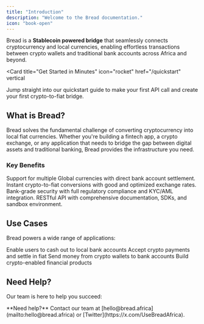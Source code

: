 ```yaml
---
title: "Introduction"
description: "Welcome to the Bread documentation."
icon: "book-open"
---
```


Bread is a **Stablecoin powered bridge** that seamlessly connects cryptocurrency and local currencies, enabling effortless transactions between crypto wallets and traditional bank accounts across Africa and beyond.

<Card
  title="Get Started in Minutes"
  icon="rocket"
  href="/quickstart"
  vertical
>
  Jump straight into our quickstart guide to make your first API call and create your first crypto-to-fiat bridge.
</Card>

## What is Bread?

Bread solves the fundamental challenge of converting cryptocurrency into local fiat currencies. Whether you're building a fintech app, a crypto exchange, or any application that needs to bridge the gap between digital assets and traditional banking, Bread provides the infrastructure you need.

### Key Benefits

<Columns cols={2}>
  <Card
    title="Universal Coverage"
    icon="globe"
  >
    Support for multiple Global currencies with direct bank account settlement.
  </Card>
  <Card
    title="Real-time Processing"
    icon="bolt"
  >
    Instant crypto-to-fiat conversions with good and optimized exchange rates.
  </Card>
  <Card
    title="Enterprise Security"
    icon="shield-check"
  >
    Bank-grade security with full regulatory compliance and KYC/AML integration.
  </Card>
  <Card
    title="Developer First"
    icon="code"
  >
    RESTful API with comprehensive documentation, SDKs, and sandbox environment.
  </Card>
</Columns>

## Use Cases

Bread powers a wide range of applications:

<Columns cols={2}>
  <Card
    title="Crypto Exchanges"
    icon="arrow-right-left"
  >
    Enable users to cash out to local bank accounts
  </Card>
  <Card
    title="Payment Processors"
    icon="credit-card"
  >
    Accept crypto payments and settle in fiat
  </Card>
  <Card
    title="Remittance Services"
    icon="send"
  >
    Send money from crypto wallets to bank accounts
  </Card>
  <Card
    title="Fintech Platforms"
    icon="globe"
  >
    Build crypto-enabled financial products
  </Card>
</Columns>

## Need Help?

Our team is here to help you succeed:

<Note>
  **Need help?** Contact our team at [hello@bread.africa](mailto:hello@bread.africa) or [Twitter](https://x.com/UseBreadAfrica).
</Note>